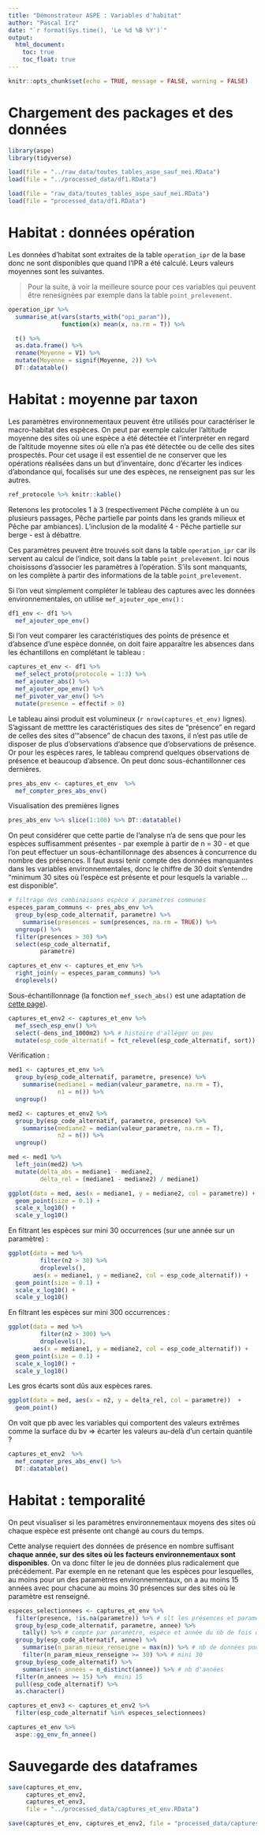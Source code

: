 ```yaml
---
title: "Démonstrateur ASPE : Variables d'habitat"
author: "Pascal Irz"
date: "`r format(Sys.time(), 'Le %d %B %Y')`"
output:
  html_document:
    toc: true
    toc_float: true
---
```

  
```r
knitr::opts_chunk$set(echo = TRUE, message = FALSE, warning = FALSE)
```

# Chargement des packages et des données

```r
library(aspe)
library(tidyverse)
```


```r
load(file = "../raw_data/toutes_tables_aspe_sauf_mei.RData")
load(file = "../processed_data/df1.RData")
```

```r
load(file = "raw_data/toutes_tables_aspe_sauf_mei.RData")
load(file = "processed_data/df1.RData")
```

# Habitat : données opération

Les données d'habitat sont extraites de la table `operation_ipr` de la base donc ne sont disponibles que quand l'IPR a été calculé. Leurs valeurs moyennes sont les suivantes.

>Pour la suite, à voir la meilleure source pour ces variables qui peuvent être renesignées par exemple dans la table `point_prelevement`.

```r
operation_ipr %>% 
  summarise_at(vars(starts_with("opi_param")),
               function(x) mean(x, na.rm = T)) %>% 

  t() %>% 
  as.data.frame() %>% 
  rename(Moyenne = V1) %>% 
  mutate(Moyenne = signif(Moyenne, 2)) %>% 
  DT::datatable()
```



# Habitat : moyenne par taxon


Les paramètres environnementaux peuvent être utilisés pour caractériser le macro-habitat des espèces. On peut par exemple calculer l'altitude moyenne des sites où une espèce a été détectée et l'interpréter en regard de l'altitude moyenne sites où elle n'a pas été détectée ou de celle des sites prospectés. Pour cet usage il est essentiel de ne conserver que les opérations réalisées dans un but d'inventaire, donc d'écarter les indices d'abondance qui, focalisés sur une des espèces, ne renseignent pas sur les autres.

```r
ref_protocole %>% knitr::kable()
```

Retenons les protocoles 1 à 3 (respectivement Pêche complète à un ou plusieurs passages, Pêche partielle par points dans les grands milieux et Pêche par ambiances). L'inclusion de la modalité 4 - Pêche partielle sur berge - est à débattre.

Ces paramètres peuvent être trouvés soit dans la table `operation_ipr` car ils servent au calcul de l'indice, soit dans la table `point_prelevement`. Ici nous choisissons d'associer les paramètres à l'opération. S'ils sont manquants, on les complète à partir des informations de la table `point_prelevement`.

Si l'on veut simplement compléter le tableau des captures avec les données environnementales, on utilise `mef_ajouter_ope_env()` :

```r
df1_env <- df1 %>% 
  mef_ajouter_ope_env()
```

Si l'on veut comparer les caractéristiques des points de présence et d'absence d'une espèce donnée, on doit faire apparaître les absences dans les échantillons en complétant le tableau :

```r
captures_et_env <- df1 %>%
  mef_select_proto(protocole = 1:3) %>% 
  mef_ajouter_abs() %>% 
  mef_ajouter_ope_env() %>%
  mef_pivoter_var_env() %>% 
  mutate(presence = effectif > 0)
```

Le tableau ainsi produit est volumineux (`r nrow(captures_et_env)` lignes). S'agissant de metttre les caractéristiques des sites de "présence" en regard de celles des sites d'"absence" de chacun des taxons, il n'est pas utile de disposer de plus d'observations d'absence que d'observations de présence. Or pour les espèces rares, le tableau comprend quelques observations de présence et beaucoup d'absence. On peut donc sous-échantillonner ces dernières.

```r
pres_abs_env <- captures_et_env  %>%
  mef_compter_pres_abs_env()
```

Visualisation des premières lignes

```r
pres_abs_env %>% slice(1:100) %>% DT::datatable()
```

On peut considérer que cette partie de l'analyse n'a de sens que pour les espèces suffisamment présentes - par exemple à partir de n = 30 - et que l'on peut effectuer un sous-échantillonnage des absences à concurrence du nombre des présences. Il faut aussi tenir compte des données manquantes dans les variables environnementales, donc le chiffre de 30 doit s'entendre "minimum 30 sites où l'espèce est présente et pour lesquels la variable ... est disponible".



```r
# filtrage des combinaisons espèce x paramètres communes
especes_param_communs <- pres_abs_env %>% 
  group_by(esp_code_alternatif, parametre) %>% 
    summarise(presences = sum(presences, na.rm = TRUE)) %>% 
  ungroup() %>% 
  filter(presences > 30) %>%
  select(esp_code_alternatif,
         parametre)

captures_et_env <- captures_et_env %>%
  right_join(y = especes_param_communs) %>% 
  droplevels()
```

Sous-échantillonnage (la fonction `mef_ssech_abs()` est une adaptation de [cette page](https://jennybc.github.io/purrr-tutorial/ls12_different-sized-samples.html)).

```r
captures_et_env2 <- captures_et_env %>% 
  mef_ssech_esp_env() %>% 
  select(-dens_ind_1000m2) %>% # histoire d'alléger un peu
  mutate(esp_code_alternatif = fct_relevel(esp_code_alternatif, sort)) # espèces en ordre alphabétique
```

Vérification :

```r
med1 <- captures_et_env %>% 
  group_by(esp_code_alternatif, parametre, presence) %>% 
    summarise(mediane1 = median(valeur_parametre, na.rm = T),
              n1 = n()) %>% 
  ungroup()

med2 <- captures_et_env2 %>% 
  group_by(esp_code_alternatif, parametre, presence) %>% 
    summarise(mediane2 = median(valeur_parametre, na.rm = T),
              n2 = n()) %>% 
  ungroup()

med <- med1 %>% 
  left_join(med2) %>% 
  mutate(delta_abs = mediane1 - mediane2,
         delta_rel = (mediane1 - mediane2) / mediane1)
```

```r
ggplot(data = med, aes(x = mediane1, y = mediane2, col = parametre)) +
  geom_point(size = 0.1) +
  scale_x_log10() +
  scale_y_log10()

```
En filtrant les espèces sur mini 30 occurrences (sur une année sur un paramètre) :

```r
ggplot(data = med %>% 
         filter(n2 > 30) %>% 
         droplevels(),
       aes(x = mediane1, y = mediane2, col = esp_code_alternatif)) +
  geom_point(size = 0.1) +
  scale_x_log10() +
  scale_y_log10()
```

En filtrant les espèces sur mini 300 occurrences :


```r
ggplot(data = med %>% 
         filter(n2 > 300) %>% 
         droplevels(),
       aes(x = mediane1, y = mediane2, col = esp_code_alternatif)) +
  geom_point(size = 0.1) +
  scale_x_log10() +
  scale_y_log10()
```

Les gros écarts sont dûs aux espèces rares.

```r
ggplot(data = med, aes(x = n2, y = delta_rel, col = parametre))  +
  geom_point()

```

On voit que pb avec les variables qui comportent des valeurs extrêmes comme la surface du bv $\Rightarrow$ écarter les valeurs au-delà d'un certain quantile ? 

```r
captures_et_env2  %>% 
  mef_compter_pres_abs_env() %>% 
  DT::datatable()
```


# Habitat : temporalité

On peut visualiser si les paramètres environnementaux moyens des sites où chaque espèce est présente ont changé au cours du temps.

Cette analyse requiert des données de présence en nombre suffisant **chaque année, sur des sites où les facteurs environnementaux sont disponibles**. On va donc filter le jeu de données plus radicalement que précédement. Par exemple en ne retenant que les espèces pour lesquelles, au moins pour un des paramètres environnementaux, on a au moins 15 années avec pour chacune au moins 30 présences sur des sites où le paramètre est renseigné.

```r
especes_selectionnees <- captures_et_env %>% 
  filter(presence, !is.na(parametre)) %>% # slt les présences et paramètre renseigné
  group_by(esp_code_alternatif, parametre, annee) %>% 
    tally() %>% # compte par paramètre, espèce et année du nb de fois où param est renseigné
  group_by(esp_code_alternatif, annee) %>% 
    summarise(n_param_mieux_renseigne = max(n)) %>% # nb de données pour le paramètre le mieux renseigné pour chaque espèce
    filter(n_param_mieux_renseigne >= 30) %>% # mini 30
  group_by(esp_code_alternatif) %>% 
    summarise(n_annees = n_distinct(annee)) %>% # nb d'années
  filter(n_annees >= 15) %>%  #mini 15
  pull(esp_code_alternatif) %>% 
  as.character()

captures_et_env3 <- captures_et_env2 %>% 
  filter(esp_code_alternatif %in% especes_selectionnees)
```


```r
captures_et_env %>% 
  aspe::gg_env_fn_annee()
```


# Sauvegarde des dataframes

```r
save(captures_et_env,
     captures_et_env2,
     captures_et_env3,
     file = "../processed_data/captures_et_env.RData")
```

```r
save(captures_et_env, captures_et_env2, file = "processed_data/captures_et_env.RData")
```